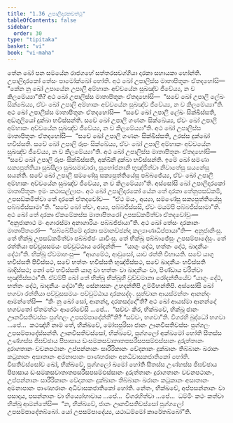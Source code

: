 ```yaml
---
title: "1.36 උපාලිදාරකවත්ථු"
tableOfContents: false
sidebar:
  order: 30
type: "tipitaka"
basket: "vi"
book: "vi-maha"
---
```



<DynamicBreadcrumb />

<Division number="99" book="vi-maha">

<Paragraph number="437" book="vi-maha">
තේන ඛෝ පන සමයේන රාජගහේ සත්තරසවග්ගියා දාරකා සහායකා හෝන්ති. උපාලිදාරකෝ තේසං පාමෝක්ඛෝ හෝති. අථ ඛෝ උපාලිස්ස මාතාපිතූනං ඒතදහෝසි—  “කේන නු ඛෝ උපායේන උපාලි අම්හාකං අච්චයේන සුඛඤ්ච ජීවේය්‍ය, න ච කිලමේය්‍යා”ති? අථ ඛෝ උපාලිස්ස මාතාපිතූනං ඒතදහෝසි—  “සචේ ඛෝ උපාලි ලේඛං සික්ඛේය්‍ය, ඒවං ඛෝ උපාලි අම්හාකං අච්චයේන සුඛඤ්ච ජීවේය්‍ය, න ච කිලමේය්‍යා”ති. අථ ඛෝ උපාලිස්ස මාතාපිතූනං ඒතදහෝසි—  “සචේ ඛෝ උපාලි ලේඛං සික්ඛිස්සති, අඞ්ගුලියෝ දුක්ඛා භවිස්සන්ති. සචේ ඛෝ උපාලි ගණනං සික්ඛේය්‍ය, ඒවං ඛෝ උපාලි අම්හාකං අච්චයේන සුඛඤ්ච ජීවේය්‍ය, න ච කිලමේය්‍යා”ති. අථ ඛෝ උපාලිස්ස මාතාපිතූනං ඒතදහෝසි—  “සචේ ඛෝ උපාලි ගණනං සික්ඛිස්සති, උරස්ස දුක්ඛෝ භවිස්සති. සචේ ඛෝ උපාලි රූපං සික්ඛේය්‍ය, ඒවං ඛෝ උපාලි අම්හාකං අච්චයේන සුඛඤ්ච ජීවේය්‍ය, න ච කිලමේය්‍යා”ති. අථ ඛෝ උපාලිස්ස මාතාපිතූනං ඒතදහෝසි—  “සචේ ඛෝ උපාලි රූපං සික්ඛිස්සති, අක්ඛීනි දුක්ඛා භවිස්සන්ති. ඉමේ ඛෝ සමණා සක්‍යපුත්තියා සුඛසීලා සුඛසමාචාරා, සුභෝජනානි භුඤ්ජිත්වා නිවාතේසු සයනේසු සයන්ති. සචේ ඛෝ උපාලි සමණේසු සක්‍යපුත්තියේසු පබ්බජේය්‍ය, ඒවං ඛෝ උපාලි අම්හාකං අච්චයේන සුඛඤ්ච ජීවේය්‍ය, න ච කිලමේය්‍යා”ති.
</Paragraph>

<Paragraph number="438" book="vi-maha">
අස්සෝසි ඛෝ උපාලිදාරකෝ මාතාපිතූනං ඉමං කථාසල්ලාපං. අථ ඛෝ උපාලිදාරකෝ යේන තේ දාරකා තේනුපසඞ්කමි, උපසඞ්කමිත්වා තේ දාරකේ ඒතදවෝච—  “ඒථ මයං, අය්‍යා, සමණේසු සක්‍යපුත්තියේසු පබ්බජිස්සාමා”ති. “සචේ ඛෝ ත්වං, අය්‍ය, පබ්බජිස්සසි, ඒවං මයම්පි පබ්බජිස්සාමා”ති. අථ ඛෝ තේ දාරකා ඒකමේකස්ස මාතාපිතරෝ උපසඞ්කමිත්වා ඒතදවෝචුං—  “අනුජානාථ මං අගාරස්මා අනාගාරියං පබ්බජ්ජායා”ති. අථ ඛෝ තේසං දාරකානං මාතාපිතරෝ—  “සබ්බේපිමේ දාරකා සමානච්ඡන්දා කල්‍යාණාධිප්පායා”ති—  අනුජානිංසු. තේ භික්ඛූ උපසඞ්කමිත්වා පබ්බජ්ජං යාචිංසු. තේ භික්ඛූ පබ්බාජේසුං උපසම්පාදේසුං. තේ රත්තියා පච්චූසසමයං පච්චුට්ඨාය රෝදන්ති—  “යාගුං දේථ, භත්තං දේථ, ඛාදනීයං දේථා”ති. භික්ඛූ ඒවමාහංසු—  “ආගමේථ, ආවුසෝ, යාව රත්ති විභායති. සචේ යාගු භවිස්සති පිවිස්සථ, සචේ භත්තං භවිස්සති භුඤ්ජිස්සථ, සචේ ඛාදනීයං භවිස්සති ඛාදිස්සථ; නෝ චේ භවිස්සති යාගු වා භත්තං වා ඛාදනීයං වා, පිණ්ඩාය චරිත්වා භුඤ්ජිස්සථා”ති. ඒවම්පි ඛෝ තේ භික්ඛූ භික්ඛූහි වුච්චමානා රෝදන්තියේව “යාගුං දේථ, භත්තං දේථ, ඛාදනීයං දේථා”ති; සේනාසනං උහදන්තිපි උම්මිහන්තිපි.
</Paragraph>

<Paragraph number="439" book="vi-maha">
අස්සෝසි ඛෝ භගවා රත්තියා පච්චූසසමයං පච්චුට්ඨාය දාරකසද්දං. සුත්වාන ආයස්මන්තං ආනන්දං ආමන්තේසි—  “කිං නු ඛෝ සෝ, ආනන්ද, දාරකසද්දෝ”ති? අථ ඛෝ ආයස්මා ආනන්දෝ භගවතෝ ඒතමත්ථං ආරෝචේසි …පේ…  “සච්චං කිර, භික්ඛවේ, භික්ඛූ ජානං ඌනවීසතිවස්සං පුග්ගලං උපසම්පාදේන්තී”ති? “සච්චං, භගවා”ති. විගරහි බුද්ධෝ භගවා …පේ…  කථඤ්හි නාම තේ, භික්ඛවේ, මෝඝපුරිසා ජානං ඌනවීසතිවස්සං පුග්ගලං උපසම්පාදේස්සන්ති. ඌනවීසතිවස්සෝ, භික්ඛවේ, පුග්ගලෝ අක්ඛමෝ හෝති සීතස්ස උණ්හස්ස ජිඝච්ඡාය පිපාසාය ඩංසමකසවාතාතපසරීසපසම්ඵස්සානං දුරුත්තානං දුරාගතානං වචනපථානං උප්පන්නානං සාරීරිකානං වේදනානං දුක්ඛානං තිබ්බානං ඛරානං කටුකානං අසාතානං අමනාපානං පාණහරානං අනධිවාසකජාතිකෝ හෝති. වීසතිවස්සෝව ඛෝ, භික්ඛවේ, පුග්ගලෝ ඛමෝ හෝති සීතස්ස උණ්හස්ස ජිඝච්ඡාය පිපාසාය ඩංසමකසවාතාතපසරීසපසම්ඵස්සානං දුරුත්තානං දුරාගතානං වචනපථානං, උප්පන්නානං සාරීරිකානං වේදනානං දුක්ඛානං තිබ්බානං ඛරානං කටුකානං අසාතානං අමනාපානං පාණහරානං අධිවාසකජාතිකෝ හෝති. නේතං, භික්ඛවේ, අප්පසන්නානං වා පසාදාය, පසන්නානං වා භිය්‍යෝභාවාය …පේ…  විගරහිත්වා …පේ…  ධම්මිං කථං කත්වා භික්ඛූ ආමන්තේසි—  “න, භික්ඛවේ, ජානං ඌනවීසතිවස්සෝ පුග්ගලෝ උපසම්පාදේතබ්බෝ. යෝ උපසම්පාදේය්‍ය, යථාධම්මෝ කාරේතබ්බෝ”ති.
</Paragraph>
</Division>